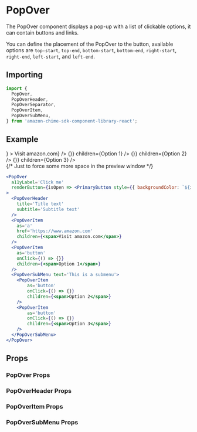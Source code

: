 

# PopOver

The PopOver component displays a pop-up with a list of clickable options, it can contain buttons and links.

You can define the placement of the PopOver to the button, available options are `top-start`, `top-end`, `bottom-start`, `bottom-end`, `right-start`, `right-end`, `left-start`, and `left-end`.

## Importing

```javascript
import {
  PopOver,
  PopOverHeader,
  PopOverSeparator,
  PopOverItem,
  PopOverSubMenu,
} from 'amazon-chime-sdk-component-library-react';
```

## Example

<ThemeProvider theme={lightTheme}>
  <GlobalStyles/>
  <Preview>
    <PopOver
      a11yLabel='Click me'
      renderButton={
        isOpen => <PrimaryButton style={{ backgroundColor: `${isOpen ? `#0042bb` : '#075fff'}`}} label='Open PopOver'/>
      }
    >
      <PopOverHeader
        title='Title text'
        subtitle='Subtitle text'
      />
      <PopOverItem
        as='a'
        href='https://www.amazon.com'
        children={<span>Visit amazon.com</span>}
      />
      <PopOverItem
        as='button'
        onClick={() => {}}
        children={<span>Option 1</span>}
      />
      <PopOverSubMenu text='This is a submenu'>
        <PopOverItem
          as='button'
          onClick={() => {}}
          children={<span>Option 2</span>}
        />
        <PopOverItem
          as='button'
          onClick={() => {}}
          children={<span>Option 3</span>}
        />
      </PopOverSubMenu>
    </PopOver>
    <div style={{ height: '15rem' }} /> {/* Just to force some more space in the preview window */}
  </Preview>
</ThemeProvider>

```jsx
<PopOver
  a11yLabel='Click me'
  renderButton={isOpen => <PrimaryButton style={{ backgroundColor: `${isOpen ? `#0042bb` : '#075fff'}`}} label='Open PopOver'/>}
>
  <PopOverHeader
    title='Title text'
    subtitle='Subtitle text'
  />
  <PopOverItem
    as='a'
    href='https://www.amazon.com'
    children={<span>Visit amazon.com</span>}
  />
  <PopOverItem
    as='button'
    onClick={() => {}}
    children={<span>Option 1</span>}
  />
  <PopOverSubMenu text='This is a submenu'>
    <PopOverItem
        as='button'
        onClick={() => {}}
        children={<span>Option 2</span>}
    />
    <PopOverItem
        as='button'
        onClick={() => {}}
        children={<span>Option 3</span>}
    />
  </PopOverSubMenu>
</PopOver>
```

## Props
### PopOver Props
<Props of={PopOver} />

### PopOverHeader Props
<Props of={PopOverHeader} />

### PopOverItem Props
<Props of={PopOverItem} />

### PopOverSubMenu Props
<Props of={PopOverSubMenu} />
